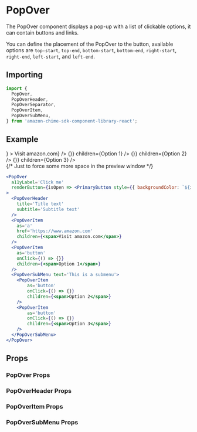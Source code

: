 

# PopOver

The PopOver component displays a pop-up with a list of clickable options, it can contain buttons and links.

You can define the placement of the PopOver to the button, available options are `top-start`, `top-end`, `bottom-start`, `bottom-end`, `right-start`, `right-end`, `left-start`, and `left-end`.

## Importing

```javascript
import {
  PopOver,
  PopOverHeader,
  PopOverSeparator,
  PopOverItem,
  PopOverSubMenu,
} from 'amazon-chime-sdk-component-library-react';
```

## Example

<ThemeProvider theme={lightTheme}>
  <GlobalStyles/>
  <Preview>
    <PopOver
      a11yLabel='Click me'
      renderButton={
        isOpen => <PrimaryButton style={{ backgroundColor: `${isOpen ? `#0042bb` : '#075fff'}`}} label='Open PopOver'/>
      }
    >
      <PopOverHeader
        title='Title text'
        subtitle='Subtitle text'
      />
      <PopOverItem
        as='a'
        href='https://www.amazon.com'
        children={<span>Visit amazon.com</span>}
      />
      <PopOverItem
        as='button'
        onClick={() => {}}
        children={<span>Option 1</span>}
      />
      <PopOverSubMenu text='This is a submenu'>
        <PopOverItem
          as='button'
          onClick={() => {}}
          children={<span>Option 2</span>}
        />
        <PopOverItem
          as='button'
          onClick={() => {}}
          children={<span>Option 3</span>}
        />
      </PopOverSubMenu>
    </PopOver>
    <div style={{ height: '15rem' }} /> {/* Just to force some more space in the preview window */}
  </Preview>
</ThemeProvider>

```jsx
<PopOver
  a11yLabel='Click me'
  renderButton={isOpen => <PrimaryButton style={{ backgroundColor: `${isOpen ? `#0042bb` : '#075fff'}`}} label='Open PopOver'/>}
>
  <PopOverHeader
    title='Title text'
    subtitle='Subtitle text'
  />
  <PopOverItem
    as='a'
    href='https://www.amazon.com'
    children={<span>Visit amazon.com</span>}
  />
  <PopOverItem
    as='button'
    onClick={() => {}}
    children={<span>Option 1</span>}
  />
  <PopOverSubMenu text='This is a submenu'>
    <PopOverItem
        as='button'
        onClick={() => {}}
        children={<span>Option 2</span>}
    />
    <PopOverItem
        as='button'
        onClick={() => {}}
        children={<span>Option 3</span>}
    />
  </PopOverSubMenu>
</PopOver>
```

## Props
### PopOver Props
<Props of={PopOver} />

### PopOverHeader Props
<Props of={PopOverHeader} />

### PopOverItem Props
<Props of={PopOverItem} />

### PopOverSubMenu Props
<Props of={PopOverSubMenu} />
